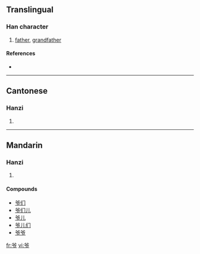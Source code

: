 {{also|爺}}
==Translingual==

===Han character===
{{Han char|rn=88|rad=父|as=02|sn=6|four=|canj=金大尸中 (CKSL)}}

# [[father]], [[grandfather]]

====References====
* {{Han ref|kx=0690.011|hdz=32039.020|uh=7237|ud=29239}}

----

==Cantonese==

===Hanzi===
{{yue-hanzi|jyut=|y=ye4}}

# {{defn|Cantonese}}

----

==Mandarin==

===Hanzi===
{{cmn-hanzi|tra=爺|pin=[[xiào]] ([[xiao4]]), [[yé]] ([[ye2]])|wg=hsiao<sup>4</sup>, yeh<sup>2</sup>}}

# {{defn|Mandarin}}

====Compounds====
* [[爷们]]
* [[爷们儿]]
* [[爷儿]]
* [[爷儿们]]
* [[爷爷]]

[[fr:爷]]
[[vi:爷]]